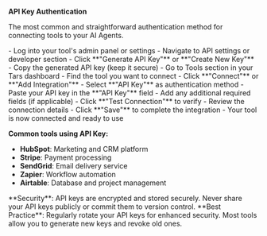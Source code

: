 **API Key Authentication**

The most common and straightforward authentication method for connecting tools to your AI Agents.

<Steps>
<Step title="Generate API key">
  - Log into your tool's admin panel or settings
  - Navigate to API settings or developer section
  - Click **"Generate API Key"** or **"Create New Key"**
  - Copy the generated API key (keep it secure)
</Step>

<Step title="Configure in Tars">
  - Go to Tools section in your Tars dashboard - Find the tool you want to
  connect - Click **"Connect"** or **"Add Integration"** - Select **"API Key"**
  as authentication method
</Step>

<Step title="Enter credentials">
  - Paste your API key in the **"API Key"** field - Add any additional required
  fields (if applicable) - Click **"Test Connection"** to verify
</Step>

<Step title="Complete setup">
  - Review the connection details
  - Click **"Save"** to complete the integration
  - Your tool is now connected and ready to use
</Step>
</Steps>

**Common tools using API Key:**

- **HubSpot**: Marketing and CRM platform
- **Stripe**: Payment processing
- **SendGrid**: Email delivery service
- **Zapier**: Workflow automation
- **Airtable**: Database and project management

<Note>
  **Security**: API keys are encrypted and stored securely. Never share your API
  keys publicly or commit them to version control.
</Note>

<Warning>
  **Best Practice**: Regularly rotate your API keys for enhanced security. Most
  tools allow you to generate new keys and revoke old ones.
</Warning>
